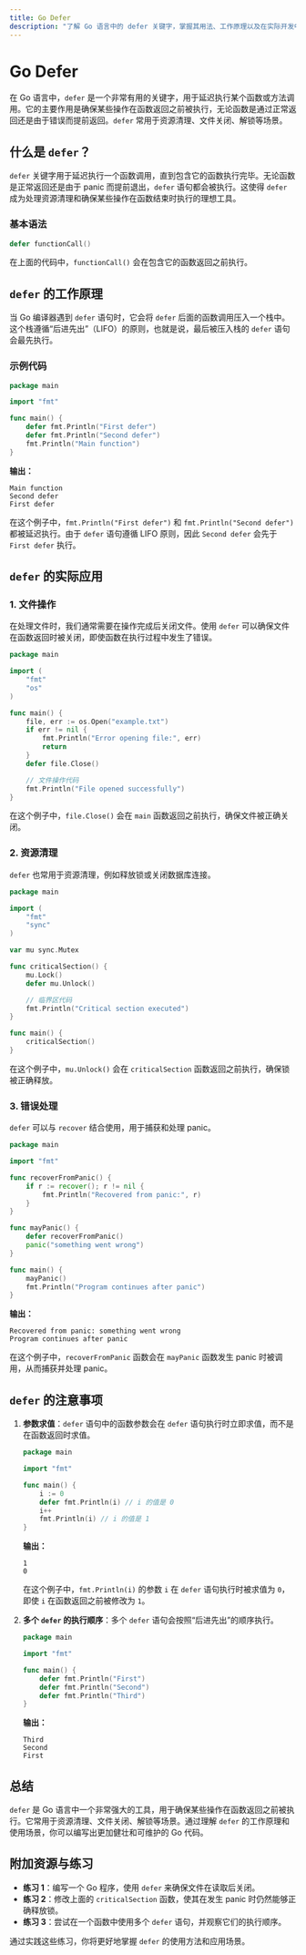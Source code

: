 ```yaml
---
title: Go Defer
description: "了解 Go 语言中的 defer 关键字，掌握其用法、工作原理以及在实际开发中的应用场景。"
---
```


# Go Defer

在 Go 语言中，`defer` 是一个非常有用的关键字，用于延迟执行某个函数或方法调用。它的主要作用是确保某些操作在函数返回之前被执行，无论函数是通过正常返回还是由于错误而提前返回。`defer` 常用于资源清理、文件关闭、解锁等场景。

## 什么是 `defer`？

`defer` 关键字用于延迟执行一个函数调用，直到包含它的函数执行完毕。无论函数是正常返回还是由于 panic 而提前退出，`defer` 语句都会被执行。这使得 `defer` 成为处理资源清理和确保某些操作在函数结束时执行的理想工具。

### 基本语法

```go
defer functionCall()
```

在上面的代码中，`functionCall()` 会在包含它的函数返回之前执行。

## `defer` 的工作原理

当 Go 编译器遇到 `defer` 语句时，它会将 `defer` 后面的函数调用压入一个栈中。这个栈遵循“后进先出”（LIFO）的原则，也就是说，最后被压入栈的 `defer` 语句会最先执行。

### 示例代码

```go
package main

import "fmt"

func main() {
    defer fmt.Println("First defer")
    defer fmt.Println("Second defer")
    fmt.Println("Main function")
}
```

**输出：**

```
Main function
Second defer
First defer
```

在这个例子中，`fmt.Println("First defer")` 和 `fmt.Println("Second defer")` 都被延迟执行。由于 `defer` 语句遵循 LIFO 原则，因此 `Second defer` 会先于 `First defer` 执行。

## `defer` 的实际应用

### 1. 文件操作

在处理文件时，我们通常需要在操作完成后关闭文件。使用 `defer` 可以确保文件在函数返回时被关闭，即使函数在执行过程中发生了错误。

```go
package main

import (
    "fmt"
    "os"
)

func main() {
    file, err := os.Open("example.txt")
    if err != nil {
        fmt.Println("Error opening file:", err)
        return
    }
    defer file.Close()

    // 文件操作代码
    fmt.Println("File opened successfully")
}
```

在这个例子中，`file.Close()` 会在 `main` 函数返回之前执行，确保文件被正确关闭。

### 2. 资源清理

`defer` 也常用于资源清理，例如释放锁或关闭数据库连接。

```go
package main

import (
    "fmt"
    "sync"
)

var mu sync.Mutex

func criticalSection() {
    mu.Lock()
    defer mu.Unlock()

    // 临界区代码
    fmt.Println("Critical section executed")
}

func main() {
    criticalSection()
}
```

在这个例子中，`mu.Unlock()` 会在 `criticalSection` 函数返回之前执行，确保锁被正确释放。

### 3. 错误处理

`defer` 可以与 `recover` 结合使用，用于捕获和处理 panic。

```go
package main

import "fmt"

func recoverFromPanic() {
    if r := recover(); r != nil {
        fmt.Println("Recovered from panic:", r)
    }
}

func mayPanic() {
    defer recoverFromPanic()
    panic("something went wrong")
}

func main() {
    mayPanic()
    fmt.Println("Program continues after panic")
}
```

**输出：**

```
Recovered from panic: something went wrong
Program continues after panic
```

在这个例子中，`recoverFromPanic` 函数会在 `mayPanic` 函数发生 panic 时被调用，从而捕获并处理 panic。

## `defer` 的注意事项

1. **参数求值**：`defer` 语句中的函数参数会在 `defer` 语句执行时立即求值，而不是在函数返回时求值。

    ```go
    package main

    import "fmt"

    func main() {
        i := 0
        defer fmt.Println(i) // i 的值是 0
        i++
        fmt.Println(i) // i 的值是 1
    }
    ```

    **输出：**

    ```
    1
    0
    ```

    在这个例子中，`fmt.Println(i)` 的参数 `i` 在 `defer` 语句执行时被求值为 `0`，即使 `i` 在函数返回之前被修改为 `1`。

2. **多个 `defer` 的执行顺序**：多个 `defer` 语句会按照“后进先出”的顺序执行。

    ```go
    package main

    import "fmt"

    func main() {
        defer fmt.Println("First")
        defer fmt.Println("Second")
        defer fmt.Println("Third")
    }
    ```

    **输出：**

    ```
    Third
    Second
    First
    ```

## 总结

`defer` 是 Go 语言中一个非常强大的工具，用于确保某些操作在函数返回之前被执行。它常用于资源清理、文件关闭、解锁等场景。通过理解 `defer` 的工作原理和使用场景，你可以编写出更加健壮和可维护的 Go 代码。

## 附加资源与练习

- **练习 1**：编写一个 Go 程序，使用 `defer` 来确保文件在读取后关闭。
- **练习 2**：修改上面的 `criticalSection` 函数，使其在发生 panic 时仍然能够正确释放锁。
- **练习 3**：尝试在一个函数中使用多个 `defer` 语句，并观察它们的执行顺序。

通过实践这些练习，你将更好地掌握 `defer` 的使用方法和应用场景。
